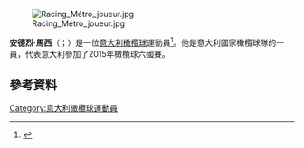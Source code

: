 [[File:Racing_Métro_joueur.jpg|thumb]]

'''安德烈·馬西'''（{{lang-it|Andrea Masi}}；{{bd|1981年|3月30日}}）是一位[[意大利|意大利]][[橄欖球|橄欖球]]運動員<ref name="Wasps">{{cite news|url=http://www.guardian.co.uk/sport/2012/jul/10/london-wasps-sign-andrea-masi|title=London Wasps sign Italy centre Andrea Masi from defunct Aironi|date=7 July 2012|accessdate=5 October 2012|work=[[The_Guardian|The Guardian]]|archive-date=2012-09-10|archive-url=https://web.archive.org/web/20120910154404/http://www.guardian.co.uk/sport/2012/jul/10/london-wasps-sign-andrea-masi|dead-url=no}}</ref>。他是意大利國家橄欖球隊的一員，代表意大利參加了2015年橄欖球六國賽。

==參考資料==
{{Reflist}}
[[Category:意大利橄欖球運動員|Category:意大利橄欖球運動員]]